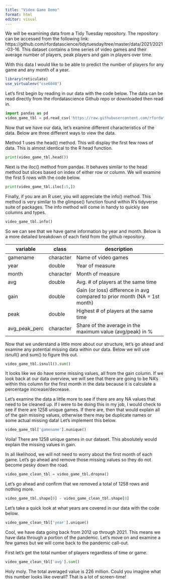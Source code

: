 ```yaml
---
title: "Video Game Demo"
format: html
editor: visual
---
```


We will be examining data from a Tidy Tuesday repository. The repository can be accessed from the following link: https://github.com/rfordatascience/tidytuesday/tree/master/data/2021/2021-03-16. This dataset contains a time series of video games and their average number of players, peak players and gain in players over time.

With this data I would like to be able to predict the number of players for any game and any month of a year.

```r
library(reticulate)
use_virtualenv("cse6040")
```

Let's first begin by reading in our data with the code below. The data can be read directly from the rfordatascience Github repo or downloaded then read in.

```python
import pandas as pd
video_game_tbl = pd.read_csv('https://raw.githubusercontent.com/rfordatascience/tidytuesday/master/data/2021/2021-03-16/games.csv')
```

Now that we have our data, let's examine different characteristics of the data. Below are three different ways to view the data.

Method 1 uses the head() method. This will display the first few rows of data. This is almost identical to the R head function.

```python
print(video_game_tbl.head())
```

Next is the iloc() method from pandas. It behaves similar to the head method but slices based on index of either row or column. We will examine the first 5 rows with the code below.

```python
print(video_game_tbl.iloc[:5,])

```

Finally, if you are an R user, you will appreciate the info() method. This method is very similar to the glimpse() function found within R's tidyverse suite of packages. The info method will come in handy to quickly see columns and types.

```python
video_game_tbl.info()
```

So we can see that we have game information by year and month. Below is a more detailed breakdown of each field from the github repository.

| variable      | class     | description                                                               |
|---------------|-----------|---------------------------------------------------------------------------|
| gamename      | character | Name of video games                                                       |
| year          | double    | Year of measure                                                           |
| month         | character | Month of measure                                                          |
| avg           | double    | Avg. \# of players at the same time                                       |
| gain          | double    | Gain (or loss) difference in avg compared to prior month (NA = 1st month) |
| peak          | double    | Highest \# of players at the same time                                    |
| avg_peak_perc | character | Share of the average in the maximum value (avg/peak) in %                 |

Now that we understand a little more about our structure, let's go ahead and examine any potential missing data within our data. Below we will use isnull() and sum() to figure this out.

```python

video_game_tbl.isnull().sum()
```

It looks like we do have some missing values, all from the gain column. If we look back at our data overview, we will see that there are going to be NA's within this column for the first month in the data because it is calculate a percentage increase/decrease.

Let's examine the data a little more to see if there are any NA values that need to be cleaned up. If I were to be doing this in my job, I would check to see if there are 1258 unique games. If there are, then that would explain all of the gain missing values, otherwise there may be duplicate names or some actual missing data! Let's implement this below.

```python
video_game_tbl['gamename'].nunique()
```

Voila! There are 1258 unique games in our dataset. This absolutely would explain the missing values in gain.

In all likelihood, we will not need to worry about the first month of each game. Let's go ahead and remove those missing values so they do not become pesky down the road.

```python
video_game_clean_tbl = video_game_tbl.dropna()
```

Let's go ahead and confirm that we removed a total of 1258 rows and nothing more.

```python
video_game_tbl.shape[0] - video_game_clean_tbl.shape[0] 
```

Let's take a quick look at what years are covered in our data with the code below.

```python
video_game_clean_tbl['year'].unique()
```

Cool, we have data going back from 2012 up through 2021. This means we have data through a portion of the pandemic. Let's move on and examine a few games but we will come back to the pandemic call-out.

First let's get the total number of players regardless of time or game.

```python
video_game_clean_tbl['avg'].sum()
```

Holy moly. The total averaged value is 226 million. Could you imagine what this number looks like overall? That is a lot of screen-time!
